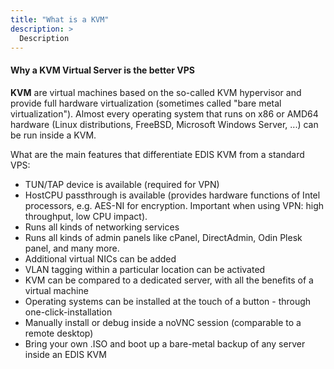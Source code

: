 ```yaml
---
title: "What is a KVM"
description: >
  Description
---
```


#### Why a KVM Virtual Server is the better VPS

**KVM** are virtual machines based on the so-called KVM hypervisor and provide full hardware virtualization (sometimes called "bare metal virtualization"). Almost every operating system that runs on x86 or AMD64 hardware (Linux distributions, FreeBSD, Microsoft Windows Server, ...) can be run inside a KVM.

What are the main features that differentiate EDIS KVM from a standard VPS:

*   TUN/TAP device is available (required for VPN)
*   HostCPU passthrough is available (provides hardware functions of Intel processors, e.g. AES-NI for encryption. Important when using VPN: high throughput, low CPU impact).
*   Runs all kinds of networking services
*   Runs all kinds of admin panels like cPanel, DirectAdmin, Odin Plesk panel, and many more.
*   Additional virtual NICs can be added
*   VLAN tagging within a particular location can be activated
*   KVM can be compared to a dedicated server, with all the benefits of a virtual machine
*   Operating systems can be installed at the touch of a button - through one-click-installation
*   Manually install or debug inside a noVNC session (comparable to a remote desktop)
*   Bring your own .ISO and boot up a bare-metal backup of any server inside an EDIS KVM